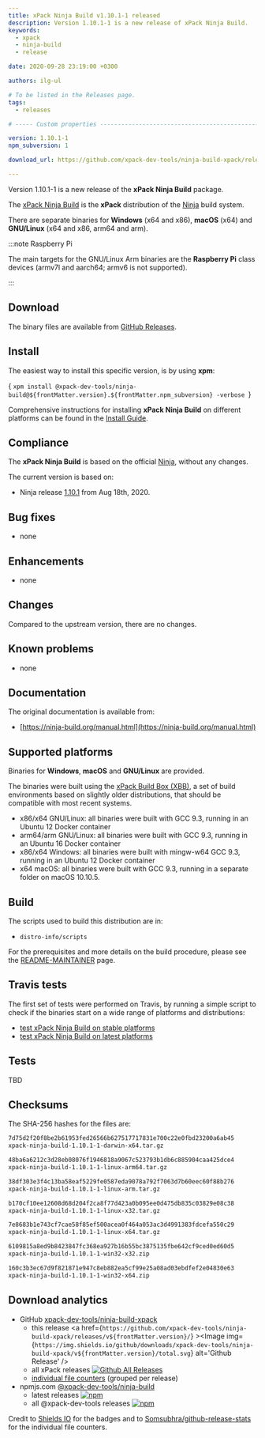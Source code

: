 ```yaml
---
title: xPack Ninja Build v1.10.1-1 released
description: Version 1.10.1-1 is a new release of xPack Ninja Build.
keywords:
  - xpack
  - ninja-build
  - release

date: 2020-09-28 23:19:00 +0300

authors: ilg-ul

# To be listed in the Releases page.
tags:
  - releases

# ----- Custom properties -----------------------------------------------------

version: 1.10.1-1
npm_subversion: 1

download_url: https://github.com/xpack-dev-tools/ninja-build-xpack/releases/tag/v1.10.1-1/

---
```


<head>
  <title>{frontMatter.title}</title>
  <meta property="og:title" content={frontMatter.title} />
</head>

Version 1.10.1-1 is a new release of the **xPack Ninja Build** package.

<!-- truncate -->


The [xPack Ninja Build](https://xpack-dev-tools.github.io/ninja-build-xpack/)
is the **xPack** distribution of the
[Ninja](https://ninja-build.org) build system.

There are separate binaries for **Windows** (x64 and x86),
**macOS** (x64) and **GNU/Linux** (x64 and x86, arm64 and arm).

:::note Raspberry Pi

The main targets for the GNU/Linux Arm
binaries are the **Raspberry Pi** class devices (armv7l and aarch64;
armv6 is not supported).

:::

## Download

The binary files are available from <a href={frontMatter.download_url}>GitHub Releases</a>.

## Install

The easiest way to install this specific version, is by using **xpm**:

<CodeBlock language="console"> {
`xpm install @xpack-dev-tools/ninja-build@${frontMatter.version}.${frontMatter.npm_subversion} -verbose
`} </CodeBlock>

Comprehensive instructions for installing **xPack Ninja Build** on different platforms
can be found in the [Install Guide](/docs/install/).

## Compliance

The **xPack Ninja Build** is based on the official
[Ninja](https://ninja-build.org),
without any changes.

The current version is based on:

- Ninja release
[1.10.1](https://github.com/ninja-build/ninja/releases/tag/v1.10.1)
from Aug 18th, 2020.

## Bug fixes

- none

## Enhancements

- none

## Changes

Compared to the upstream version, there are no changes.

## Known problems

- none

## Documentation

The original documentation is available from:

- [https://ninja-build.org/manual.html](https://ninja-build.org/manual.html)

## Supported platforms

Binaries for **Windows**, **macOS** and **GNU/Linux** are provided.

The binaries were built using the
[xPack Build Box (XBB)](https://github.com/xpack/xpack-build-box), a set
of build environments based on slightly older distributions, that should be
compatible with most recent systems.

- x86/x64 GNU/Linux: all binaries were built with GCC 9.3, running in an
  Ubuntu 12 Docker container
- arm64/arm GNU/Linux: all binaries were built with GCC 9.3, running in an
  Ubuntu 16 Docker container
- x86/x64 Windows: all binaries were built with mingw-w64 GCC 9.3, running in an
  Ubuntu 12 Docker container
- x64 macOS: all binaries were built with GCC 9.3, running in a separate
  folder on macOS 10.10.5.

## Build

The scripts used to build this distribution are in:

- `distro-info/scripts`

For the prerequisites and more details on the build procedure, please see the
[README-MAINTAINER](https://github.com/xpack-dev-tools/ninja-build-xpack/blob/xpack/README-MAINTAINER.md) page.

## Travis tests

The first set of tests were performed on Travis, by running
a simple script to check if the binaries start on a wide range of
platforms and distributions:

- [test xPack Ninja Build on stable platforms](https://travis-ci.org/github/xpack-dev-tools/ninja-build-xpack/builds/731081095)
- [test xPack Ninja Build on latest platforms](https://travis-ci.org/github/xpack-dev-tools/ninja-build-xpack/builds/731085775)

## Tests

TBD

## Checksums

The SHA-256 hashes for the files are:

```txt
7d75d2f20f8be2b61953fed26566b627517717831e700c22e0fbd23200a6ab45
xpack-ninja-build-1.10.1-1-darwin-x64.tar.gz

48ba6a6212c3d28eb08076f1946818a9067c523793b1db6c885904caa425dce4
xpack-ninja-build-1.10.1-1-linux-arm64.tar.gz

38df303e3f4c13ba58eaf5229fe0587eda9078a792f7063d7b60eec60f88b276
xpack-ninja-build-1.10.1-1-linux-arm.tar.gz

b170cf10ee12608d68d204f2ca8f77d423a0b095ee0d475db835c03829e08c38
xpack-ninja-build-1.10.1-1-linux-x32.tar.gz

7e8683b1e743cf7cae58f85ef500acea0f464a053ac3d4991383fdcefa550c29
xpack-ninja-build-1.10.1-1-linux-x64.tar.gz

6109815a8ed9b8423847fc368ea927b16b55bc3875135fbe642cf9ced0ed60d5
xpack-ninja-build-1.10.1-1-win32-x32.zip

160c3b3ec67d9f821871e947c8eb882ea5cf99e25a08ad03ebdfef2e04830e63
xpack-ninja-build-1.10.1-1-win32-x64.zip
```

## Download analytics

- GitHub [xpack-dev-tools/ninja-build-xpack](https://github.com/xpack-dev-tools/ninja-build-xpack/)
  - this release <a href={`https://github.com/xpack-dev-tools/ninja-build-xpack/releases/v${frontMatter.version}/`} ><Image img={`https://img.shields.io/github/downloads/xpack-dev-tools/ninja-build-xpack/v${frontMatter.version}/total.svg`} alt='Github Release' /></a>
  - all xPack releases [![Github All Releases](https://img.shields.io/github/downloads/xpack-dev-tools/ninja-build-xpack/total.svg)](https://github.com/xpack-dev-tools/ninja-build-xpack/releases/)
  - [individual file counters](https://somsubhra.github.io/github-release-stats/?username=xpack-dev-tools&repository=ninja-build-xpack) (grouped per release)
- npmjs.com [@xpack-dev-tools/ninja-build](https://www.npmjs.com/package/@xpack-dev-tools/ninja-build)
  - latest releases [![npm](https://img.shields.io/npm/dw/@xpack-dev-tools/ninja-build.svg)](https://www.npmjs.com/package/@xpack-dev-tools/ninja-build/)
  - all @xpack-dev-tools releases [![npm](https://img.shields.io/npm/dt/@xpack-dev-tools/ninja-build.svg)](https://www.npmjs.com/package/@xpack-dev-tools/ninja-build/)

Credit to [Shields IO](https://shields.io) for the badges and to
[Somsubhra/github-release-stats](https://github.com/Somsubhra/github-release-stats)
for the individual file counters.
